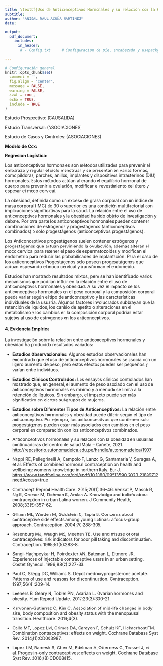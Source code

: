 ```yaml
---
title: \textbf{Uso de Anticonceptivos Hormonales y su relación con la Obesidad}
subtitle:
author: "ANIBAL RAUL ACUÑA MARTINEZ"
date: 

output:
  pdf_document:
    includes:
      in_header:
       # - Config.txt     # Configuracion de pie, encabezado y usepackge
  
---
```



```r
# Configuración general
knitr::opts_chunk$set(
  comment = "",
  fig.align = "center",
  message = FALSE,
  warning = FALSE,
  eval = TRUE,
  echo = TRUE,
  include = TRUE
)

```






\begin{center} \textbf{MARCO TEÓRICO} \end{center}


Estudio Prospectivo: (CAUSALIDA)

Estudio Transversal: (ASOCIACIONES)

Estudio de Casos y Controles: (ASOCIACIONES)


**Modelo de Cox:** \textcolor{purple}{Ocurrencia de un evento de interés (como el desarrollo de obesidad) en función de una o más variables predictoras.}

**Regresion Logística:**  \textcolor{blue}{La regresión logística no proporciona información sobre el momento exacto en que ocurre el evento, solo la probabilidad de que ocurra en el período de estudio.}



Los anticonceptivos hormonales son métodos utilizados para prevenir el embarazo y regular el ciclo menstrual, y se presentan en varias formas, como píldoras, parches, anillos, implantes y dispositivos intrauterinos (DIU) hormonales. Estos métodos actúan alterando el equilibrio hormonal del cuerpo para prevenir la ovulación, modificar el revestimiento del útero y espesar el moco cervical.

La obesidad, definida como un exceso de grasa corporal con un índice de masa corporal (IMC) de 30 o superior, es una condición multifactorial con implicaciones significativas para la salud. La relación entre el uso de anticonceptivos hormonales y la obesidad ha sido objeto de investigación y debate.  Por otra parte los anticonceptivos hormonales pueden contener combinaciones de estrógenos y progestágenos (anticonceptivos combinados) o solo progestágenos (anticonceptivos progestágenos).  

Los Anticonceptivos progestágenos suelen contener estrógenos y progestágenos que actuan previniendo la ovulacvión; ademas alteran el moco cervical para retener el paso de espermatozoides y modifican el endometrio para reducir las probabilidades de implantación. Para el caso de los anticonceptivos Progestágenos solo poseen progesatágenos que actuan espesando el moco cervical y transforman el endometrio. 

Estudios han mostrado resultados mixtos, pero se han identificado varios mecanismos que podrían influir en la relación entre el uso de anticonceptivos hormonales y obesidad. A su vez el impacto de los anticonceptivos hormonales en el peso corporal y la composición corporal puede variar según el tipo de anticonceptivo y las características individuales de la usuaria. Algunos factores involucrados subbrayan que la retención de liquidos, los canbio de apetito o alteraciones en el metabolismo y los cambios en la composición corporal podrian estar sujetos al uso de estrógenos en los anticonceptivos.


#### 4. Evidencia Empírica

La investigación sobre la relación entre anticonceptivos hormonales y obesidad ha producido resultados variados:

- **Estudios Observacionales:** Algunos estudios observacionales han encontrado que el uso de anticonceptivos hormonales se asocia con un ligero aumento de peso, pero estos efectos pueden ser pequeños y varían entre individuos.

- **Estudios Clínicos Controlados:** Los ensayos clínicos controlados han mostrado que, en general, el aumento de peso asociado con el uso de anticonceptivos hormonales es mínimo y a menudo se limita a la retención de líquidos. Sin embargo, el impacto puede ser más significativo en ciertos subgrupos de mujeres.

- **Estudios sobre Diferentes Tipos de Anticonceptivos:** La relación entre anticonceptivos hormonales y obesidad puede diferir según el tipo de anticonceptivo. Por ejemplo, los anticonceptivos que contienen solo progestágenos pueden estar más asociados con cambios en el peso corporal en comparación con los anticonceptivos combinados.




\newpage

- Anticonceptivos hormonales y su relación con la obesidad en usuarias continuadoras del centro de salud Mala – Cañete, 2021. 	<http://repositorio.autonomadeica.edu.pe/handle/autonomadeica/1907>

- Nappi RE, Pellegrinelli A, Campolo F, Lanzo G, Santamaria V, Suragna A, et al. Effects of combined hormonal contraception on health and wellbeing: women’s knowledge in northern Italy. Eur J. <https://www.tandfonline.com/doi/epdf/10.1080/09513590.2023.2189971?needAccess=true>

- Contracept Reprod Health Care. 2015;20(1):36–46.
Venkat P, Masch R, Ng E, Cremer M, Richman S, Arslan A. Knowledge and beliefs about contraception in urban Latina women. J Community Health, 2008;33(5):357–62.

- Gilliam ML, Warden M, Goldstein C, Tapia B. Concerns about contraceptive side effects among young Latinas: a focus-group approach. Contraception. 2004;70:288-305.

- Rosenburg MJ, Waugh MS, Meehan TE. Use and misuse of oral contraceptives: risk indicators for poor pill taking and discontinuation. Contraception. 1995;51(5):283-8.

- Sangi-Haghpeykar H, Poindexter AN, Bateman L, Ditmore JR. Experiences of injectable contraceptive users in an urban setting. Obstet Gynecol. 1996;88(2):227-33.

- Paul C, Skegg DC, Williams S. Depot medroxyprogesterone acetate. Patterns of use and reasons for discontinuation. Contraception. 1997;56(4):209-14.

- Leeners B, Geary N, Tobler PN, Asarian L. Ovarian hormones and obesity. Hum Reprod Update. 2017;23(3):300-21.

- Karvonen-Gutierrez C, Kim C. Association of mid-life changes in body size, body composition and obesity status with the menopausal transition. Healthcare. 2016;4(3).

- Gallo MF, Lopez LM, Grimes DA, Carayon F, Schulz KF, Helmerhost FM. Combination contraceptives: effects on weight. Cochrane Database Syst Rev. 2014;(1):CD003987.

- Lopez LM, Ramesh S, Chen M, Edelman A, Otterness C, Trussel J, et al. Progestin-only contraceptives: effects on weight. Cochrane Database Syst Rev. 2016;(8):CD008815.





